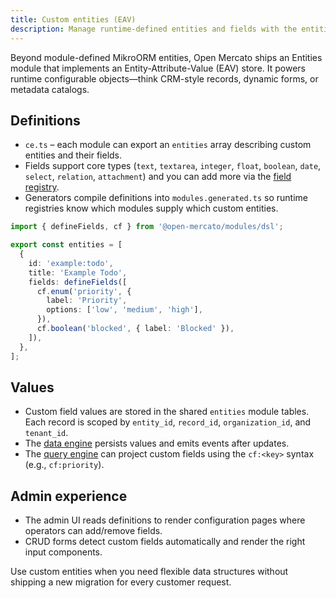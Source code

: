 ```yaml
---
title: Custom entities (EAV)
description: Manage runtime-defined entities and fields with the entities module.
---
```


Beyond module-defined MikroORM entities, Open Mercato ships an Entities module that implements an Entity-Attribute-Value (EAV) store. It powers runtime configurable objects—think CRM-style records, dynamic forms, or metadata catalogs.

## Definitions

- `ce.ts` – each module can export an `entities` array describing custom entities and their fields.
- Fields support core types (`text`, `textarea`, `integer`, `float`, `boolean`, `date`, `select`, `relation`, `attachment`) and you can add more via the [field registry](../admin-ui/field-registry).
- Generators compile definitions into `modules.generated.ts` so runtime registries know which modules supply which custom entities.

```ts title="src/modules/example/ce.ts"
import { defineFields, cf } from '@open-mercato/modules/dsl';

export const entities = [
  {
    id: 'example:todo',
    title: 'Example Todo',
    fields: defineFields([
      cf.enum('priority', {
        label: 'Priority',
        options: ['low', 'medium', 'high'],
      }),
      cf.boolean('blocked', { label: 'Blocked' }),
    ]),
  },
];
```

## Values

- Custom field values are stored in the shared `entities` module tables. Each record is scoped by `entity_id`, `record_id`, `organization_id`, and `tenant_id`.
- The [data engine](../runtime/data-engine) persists values and emits events after updates.
- The [query engine](../database/query-engine) can project custom fields using the `cf:<key>` syntax (e.g., `cf:priority`).

## Admin experience

- The admin UI reads definitions to render configuration pages where operators can add/remove fields.
- CRUD forms detect custom fields automatically and render the right input components.

Use custom entities when you need flexible data structures without shipping a new migration for every customer request.
